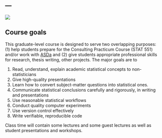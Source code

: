 ---
---

::: {.column-body}

![](assets/img/consult.jpeg)

:::



## Course goals

This graduate-level course is designed to serve two overlapping purposes: 
(1) help students prepare for the Consulting Practicum Course (STAT 551) 
and/or work with [ASDa](https://asda.stat.ubc.ca) and (2) give students
appropriate professional skills for research, thesis writing, other projects.
The major goals are to 

1. Read, understand, explain academic statistical concepts to non-statisticians
1. Give high-quality presentations
1. Learn how to convert subject-matter questions into statistical ones.
1. Communicate statistical conclusions carefully and rigorously, in writing and presentations
1. Use reasonable statistical workflows
1. Conduct quality computer experiments
1. Use version control effectively
1. Write verifiable, reproducible code



Class time will contain some lectures and some guest lectures as well as student
presentations and workshops.
